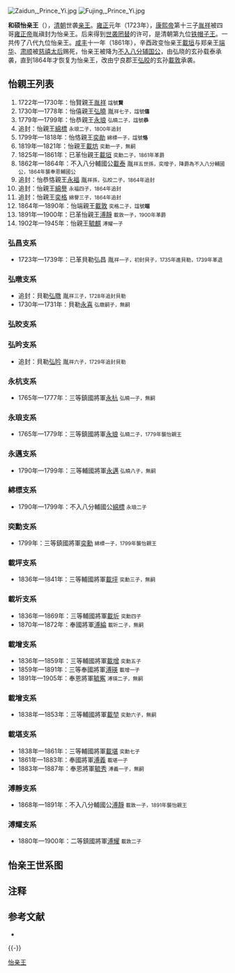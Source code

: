 [[File:Zaidun,_Prince_Yi.jpg|thumb]]
[[File:Fujing,_Prince_Yi.jpg|thumb]]

'''和硕怡亲王'''（{{lang-mnc|ᡥᠣᡧᠣᡳ<br /> ᡠᡵᡤᡠᠨ<br /> ᠴᡳᠨ<br /> ᠸᠠᠩ|v=Hošoi urgun cin wang|a=Hoxoi urgun qin wang}}{{NoteTag|音译“乌尔衮”，满语意思是“喜”。}}），[[清朝|清朝]]世袭[[王爵|亲王]]。[[雍正|雍正]]元年（1723年），[[康熙帝|康熙帝]]第十三子[[胤祥|胤祥]]被四哥[[雍正帝|雍正帝]]胤禛封为怡亲王。后来得到[[世袭罔替|世袭罔替]]的许可，是清朝第九位[[铁帽子王|铁帽子王]]。一共传了八代九位怡亲王。[[咸丰_(年号)|咸丰]]十一年（1861年），辛酉政变怡亲王[[載垣|載垣]]与郑亲王[[端华|端华]]、[[肃顺|肃顺]]被[[慈禧太后|慈禧太后]]赐死，怡亲王被降为[[不入八分辅国公|不入八分辅国公]]，由弘晓的玄孙载泰承袭，直到1864年才恢复为怡亲王，改由宁良郡王[[弘晈|弘晈]]的玄孙[[載敦|載敦]]承袭。

==怡親王列表==
#1722年—1730年：怡賢親王[[胤祥|胤祥]] <small>諡號'''賢'''</small>
#1730年—1778年：怡僖親王[[弘曉|弘曉]] 胤<small>祥七子，諡號'''僖'''</small>
#1779年—1799年：怡恭親王[[永琅|永琅]] <small>弘曉二子，諡號'''恭'''</small>
#追封：怡親王[[綿標|綿標]] <small>永琅二子，1800年追封</small>
#1799年—1818年：怡恪親王[[奕勛|奕勛]] <small>綿標一子，諡號'''恪'''</small>
#1819年—1821年：怡親王[[載坊|載坊]] <small>奕勳一子，無嗣</small>
#1825年—1861年：已革怡親王[[載垣|載垣]] <small>奕勳二子，1861年革爵</small>
#1862年—1864年：不入八分輔國公[[載泰|載泰]] 胤<small>祥五世孫，奕增子，降爵為不入八分輔國公，1864年襲奉恩輔國公</small>
#追封：怡恭恪親王[[永福_(清朝宗室)|永福]] 胤<small>祥孫，弘晈二子，1864年追封</small>
#追封：怡親王[[綿譽|綿譽]] <small>永福四子，1864年追封</small>
#追封：怡親王[[奕格|奕格]] <small>綿譽三子，1864年追封</small>
#1864年—1890年：怡端親王[[載敦|載敦]] <small>奕格二子，諡號'''端'''</small>
#1891年—1900年：已革怡親王[[溥靜|溥靜]] <small>載敦一子，1900年革爵</small>
#1902年—1945年：怡親王[[毓麒|毓麒]] <small>溥耀一子</small>

===弘昌支系===
*1723年—1739年：已革貝勒弘昌 胤<small>祥一子，初封貝子，1735年進貝勒，1739年革退</small>

===弘暾支系===
*追封：貝勒[[弘暾|弘暾]] 胤<small>祥三子，1728年追封貝勒</small>
*1730年—1731年：貝勒[[永喜|永喜]] <small>弘暾嗣子，無嗣</small>

===弘晈支系===
{{See also|寧郡王}}

===弘昑支系===
*追封：貝勒[[弘昑|弘昑]] 胤<small>祥六子，1729年追封貝勒</small>

===永杭支系===
*1765年—1777年：三等鎮國將軍[[永杭|永杭]] <small>弘曉一子，無嗣</small>

===永琅支系===
*1765年—1779年：三等鎮國將軍[[永琅|永琅]] <small>弘曉二子，1779年襲怡親王</small>

===永邁支系===
*1790年—1799年：三等輔國將軍[[永邁|永邁]] <small>弘曉八子，無嗣</small>

===綿標支系===
*1790年—1799年：不入八分輔國公[[綿標|綿標]] <small>永琅二子</small>

===奕勳支系===
*1799年：三等鎮國將軍[[奕勳|奕勳]] <small>綿標一子，1799年襲怡親王</small>

===載坪支系===
*1836年—1841年：三等輔國將軍[[載坪|載坪]] <small>奕勳三子，無嗣</small>

===載圻支系===
*1836年—1869年：三等輔國將軍[[載圻|載圻]] <small>奕勳四子</small>
*1870年—1872年：奉國將軍[[溥綸|溥綸]] <small>載圻二子，無嗣</small>

===載增支系===
*1836年—1859年：三等輔國將軍[[載增|載增]] <small>奕勳五子</small>
*1859年—1891年：三等奉國將軍[[溥瑛|溥瑛]] <small>載增一子</small>
*1891年—1905年：奉恩將軍[[毓寯|毓寯]] <small>溥瑛二子，無嗣</small>

===載增支系===
*1838年—1853年：三等輔國將軍[[載堃|載堃]] <small>奕勳六子，無嗣</small>

===載堪支系===
*1838年—1861年：三等輔國將軍[[載堪|載堪]] <small>奕勳七子</small>
*1861年—1883年：奉國將軍[[溥義|溥義]] <small>載堪一子</small>
*1883年—1887年：奉恩將軍[[毓秀|毓秀]] <small>溥義一子，無嗣</small>	

===溥靜支系===
*1868年—1891年：不入八分輔國公[[溥靜|溥靜]] <small>載敦一子，1891年襲怡親王</small>

===溥耀支系===
*1880年—1900年：二等鎮國將軍[[溥耀|溥耀]] <small>載敦二子</small>

==怡亲王世系图==
<center>
{{chart/start}}
{{chart|border=0 | | | | | | | | | | | | | | | | |:| ado | |ado=过继 }}
{{chart | | | | | | | | | | | | | Yx | |Yx='''怡贤亲王'''<br>[[胤祥|胤祥]]<br>1686-'''1722-1730'''}}
{{chart | |,|-|-|-|v|-|-|-|v|-|-|-|^|-|-|-|-|-|-|-|.}}
{{chart | Hc | | Hd | | Hj | | | | | | | | | | Hx |Hc=已革貝勒<br>[[弘昌|弘昌]]<br>1706-1771|Hd=[[弘暾|弘暾]]<br>1710-1728|Hj=宁良郡王<br>[[弘晈|弘晈]] <br>1713-1764|Hx='''怡僖亲王'''<br>[[弘晓|弘晓]]<br>1722-'''1730-1778'''}}
{{chart | |!| | | |L|~|~|~|t|~|~|~|~|~|~|~|~|~|~|7|!}}
{{chart | |!| | | | | | | |!| | | |,|-|-|-|-|-|-|*|(}}
{{chart | Ya | | | | | | Yf | | Yl | | | | | | Ym |Ya=[[永良|永良]]<br>1759-1803|Yf=怡恭恪親王<br>[[永福_(清朝宗室)|永福]]<br>1753-1782|Yl='''怡恭亲王'''<br>[[永琅|永琅]]<br>1746-'''1779-1799'''|Ym=[[永蔓|永蔓]]<br>1752-1808}}
{{chart | |L|~|~|~|~|~|~|~|t|~|~|~|t|~|~|~|~|~|~|7|!}}
{{chart | | | | | | | | | |!| | | |!| | | |,|-|-|*|+|-|-|-|.| }}
{{chart | | | | | | | | | My | | Mb | | Mt | | Mk | | Ma |Mk=[[绵奎|绵奎]]<br>1783-1852|My=追封怡亲王<br>[[绵誉|绵誉]]<br>1780-1843|Mb=追封怡亲王<br>[[绵标|绵标]]<br>1770-1799|Mt=[[绵堂|绵堂]]<br>1778-1850|Ma=[[綿靠|綿靠]]<br>1789-1814}}
{{chart | | | | | | | | | |!| | | |!| | | |!| | | |!|F|~|~|J}}
{{chart | | | | | | | | | Yg | | Yx | | Ys | | Yz |Yz=[[奕增|奕增]]<br>1812-1846|Yx='''怡恪亲王'''<br>[[奕勛|奕勛]]<br>1793-'''1799-1818'''|Yg=追封怡亲王<br>[[奕格|奕格]]<br>1805-1858|Ys=[[奕菘|奕菘]]<br>1797-1823}}
{{chart | | | | | | | | | |!| | | |)|-|-|-|.|L|~|7|!}}
{{chart | | | | | | | | | Zd | |Zf | | Zy | | Zt |Zf='''怡亲王'''<br>[[载坊|载坊]]<br>1816-'''1819-1821'''|Zy=已革怡亲王<br>[[載垣|載垣]]<br>1816-'''1825-1861'''|Zd='''怡端亲王'''<br>[[載敦|載敦]] <br>1827-'''1864-1890'''|Zt='''不入八分辅国公'''<br>[[载泰|载泰]]<br>1838-'''1862-1864'''-1878}}
{{chart | | | | | |,|-|-|-|(}}
{{chart | | | | | Pj | | Py |Pj=已革怡亲王<br>[[溥静|溥静]]<br>1849-'''1891-1900'''|Py=二等镇国将军<br>[[溥耀|溥耀]]<br>1861-1900 }}
{{chart | | | | | | | | | |!}}
{{chart | | | | | | | | | Yq |Yq='''怡亲王'''<br>[[毓麒|毓麒]] <br>1900-'''1902-1945'''-1948}}
{{chart/end}}
</center>

== 注释 ==
{{NoteFoot}}

== 参考文献 ==
* {{cite book |title=《[[清史稿|清史稿]]》|author=[[赵尔巽|赵尔巽]]|publisher=[[中华书局|中华书局]]}}

{{-}}
{{清朝宗室亲王}}

[[Category:怡亲王|]]